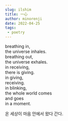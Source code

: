 ```yaml
---
slug: ilshim
title: 一心
author: minorenji
date: 2022-04-25
tags:
 - poetry
---
```


breathing in,  
the universe inhales.  
breathing out,  
the universe exhales.  
in receiving,  
there is giving.  
in giving,  
receiving.  
in blinking,  
the whole world comes  
and goes  
in a moment.

온 세상이 마음 안에서 왔다 간다.